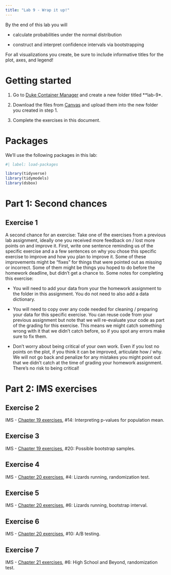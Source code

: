 ```yaml
---
title: "Lab 9 - Wrap it up!"
---
```


By the end of this lab you will

-   calculate probabilities under the normal distribution

-   construct and interpret confidence intervals via bootstrapping

For all visualizations you create, be sure to include informative titles for the plot, axes, and legend!

# Getting started

1.  Go to [Duke Container Manager](https://cmgr.oit.duke.edu/containers) and create a new folder titled \*\*lab-9\*.

2.  Download the files from [Canvas](https://canvas.duke.edu/courses/32831/pages/thu-jun-19-inference-for-two-independent-means) and upload them into the new folder you created in step 1.

3.  Complete the exercises in this document.

# Packages

We'll use the following packages in this lab:

```r
#| label: load-packages

library(tidyverse)
library(tidymodels)
library(dsbox)
```


# Part 1: Second chances

## Exercise 1

A second chance for an exercise: Take one of the exercises from a previous lab assignment, ideally one you received more feedback on / lost more points on and improve it. First, write one sentence reminding us of the specific exercise and a a few sentences on why you chose this specific exercise to improve and how you plan to improve it. Some of these improvements might be "fixes" for things that were pointed out as missing or incorrect. Some of them might be things you hoped to do before the homework deadline, but didn't get a chance to. Some notes for completing this exercise:

-   You will need to add your data from your the homework assignment to the folder in this assignment. You do not need to also add a data dictionary.

-   You will need to copy over any code needed for cleaning / preparing your data for this specific exercise. You can reuse code from your previous assignment but note that we will re-evaluate your code as part of the grading for this exercise. This means we might catch something wrong with it that we didn't catch before, so if you spot any errors make sure to fix them.

-   Don't worry about being critical of your own work. Even if you lost no points on the plot, if you think it can be improved, articulate how / why. We will not go back and penalize for any mistakes you might point out that we didn't catch at the time of grading your homework assignment. There's no risk to being critical!


# Part 2: IMS exercises

## Exercise 2

::: exercise
IMS - [Chapter 19 exercises](https://openintro-ims2.netlify.app/19-inference-one-mean#sec-chp19-exercises), #14: Interpreting p-values for population mean.
:::

## Exercise 3

::: exercise
IMS - [Chapter 19 exercises](https://openintro-ims2.netlify.app/19-inference-one-mean#sec-chp19-exercises), #20: Possible bootstrap samples.
:::

## Exercise 4

::: exercise
IMS - [Chapter 20 exercises](https://openintro-ims2.netlify.app/20-inference-two-means#sec-chp20-exercises), #4: Lizards running, randomization test.
:::

## Exercise 5

::: exercise
IMS - [Chapter 20 exercises](https://openintro-ims2.netlify.app/20-inference-two-means#sec-chp20-exercises), #6: Lizards running, bootstrap interval.
:::

## Exercise 6

::: exercise
IMS - [Chapter 20 exercises](https://openintro-ims2.netlify.app/20-inference-two-means#sec-chp20-exercises), #10: A/B testing.
:::

## Exercise 7

::: exercise
IMS - [Chapter 21 exercises](https://openintro-ims2.netlify.app/21-inference-paired-means#sec-chp21-exercises), #6: High School and Beyond, randomization test.
:::
